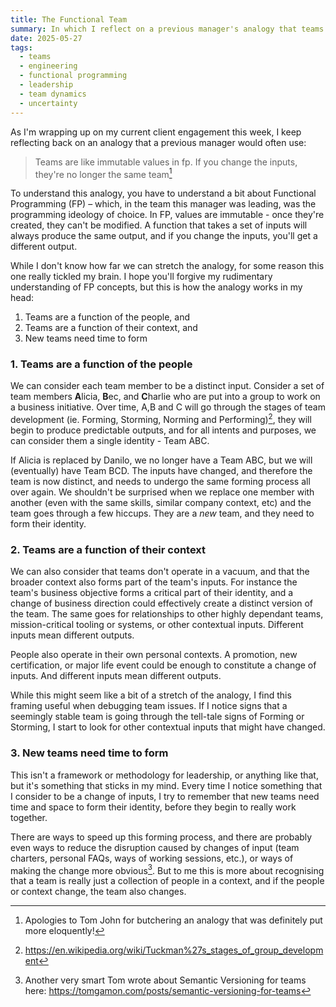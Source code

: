 ```yaml
---
title: The Functional Team
summary: In which I reflect on a previous manager's analogy that teams are immutable values in functional programming.
date: 2025-05-27
tags:
  - teams
  - engineering
  - functional programming
  - leadership
  - team dynamics
  - uncertainty
---
```


As I'm wrapping up on my current client engagement this week, I keep reflecting back on an analogy that a previous manager would often use:

> Teams are like immutable values in fp. If you change the inputs, they're no longer the same team[^heavily-paraphrased]

To understand this analogy, you have to understand a bit about Functional Programming (FP) – which, in the team this manager was leading, was the programming ideology of choice. In FP, values are immutable - once they're created, they can't be modified. A function that takes a set of inputs will always produce the same output, and if you change the inputs, you'll get a different output.

While I don't know how far we can stretch the analogy, for some reason this one really tickled my brain. I hope you'll forgive my rudimentary understanding of FP concepts, but this is how the analogy works in my head:

1. Teams are a function of the people, and
2. Teams are a function of their context, and
3. New teams need time to form

### 1. Teams are a function of the people

We can consider each team member to be a distinct input. Consider a set of team members **A**licia, **B**ec, and **C**harlie who are put into a group to work on a business initiative. Over time, A,B and C will go through the stages of team development (ie. Forming, Storming, Norming and Performing)[^Tuckman's-stages], they will begin to produce predictable outputs, and for all intents and purposes, we can consider them a single identity - Team ABC.

If Alicia is replaced by Danilo, we no longer have a Team ABC, but we will (eventually) have Team BCD. The inputs have changed, and therefore the team is now distinct, and needs to undergo the same forming process all over again. We shouldn't be surprised when we replace one member with another (even with the same skills, similar company context, etc) and the team goes through a few hiccups. They are a _new_ team, and they need to form their identity.

### 2. Teams are a function of their context

We can also consider that teams don't operate in a vacuum, and that the broader context also forms part of the team's inputs. For instance the team's business objective forms a critical part of their identity, and a change of business direction could effectively create a distinct version of the team. The same goes for relationships to other highly dependant teams, mission-critical tooling or systems, or other contextual inputs. Different inputs mean different outputs.

People also operate in their own personal contexts. A promotion, new certification, or major life event could be enough to constitute a change of inputs. And different inputs mean different outputs.

While this might seem like a bit of a stretch of the analogy, I find this framing useful when debugging team issues. If I notice signs that a seemingly stable team is going through the tell-tale signs of Forming or Storming, I start to look for other contextual inputs that might have changed.

### 3. New teams need time to form

This isn't a framework or methodology for leadership, or anything like that, but it's something that sticks in my mind. Every time I notice something that I consider to be a change of inputs, I try to remember that new teams need time and space to form their identity, before they begin to really work together.

There are ways to speed up this forming process, and there are probably even ways to reduce the disruption caused by changes of input (team charters, personal FAQs, ways of working sessions, etc.), or ways of making the change more obvious[^semver-for-teams]. But to me this is more about recognising that a team is really just a collection of people in a context, and if the people or context change, the team also changes.

[^heavily-paraphrased]: Apologies to Tom John for butchering an analogy that was definitely put more eloquently!

[^Tuckman's-stages]: https://en.wikipedia.org/wiki/Tuckman%27s_stages_of_group_development

[^semver-for-teams]: Another very smart Tom wrote about Semantic Versioning for teams here: https://tomgamon.com/posts/semantic-versioning-for-teams
